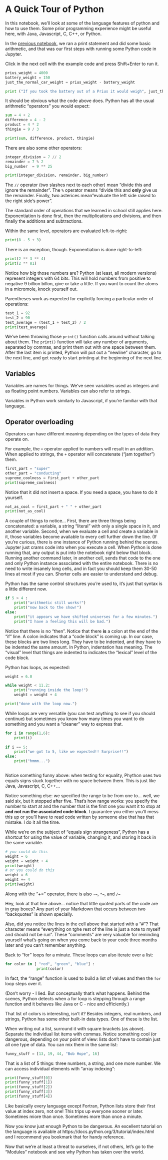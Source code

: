 # A Quick Tour of Python

In this notebook, we'll look at some of the language features of
python and how to use them.  Some prior programming experience might
be useful here, with Java, Javascript, C, C++, or Python.

In the [previous notebook](./1-introduction.ipynb), we ran a print
statement and did some basic arithmetic, and that was our first steps
with running some Python code in Jupyter.

Click in the next cell with the example code and press Shift+Enter to
run it.

```python
prius_weight = 4000
battery_weight = 150
just_the_normal_car_weight = prius_weight - battery_weight

print ("If you took the battery out of a Prius it would weigh", just_the_normal_car_weight, "pounds.")
```

It should be obvious what the code above does.  Python has all the
usual arithmetic "operators" you would expect:

```python
sum = 4 + 2
difference = 4 - 2
product = 4 * 2
thingie = 9 / 3

print(sum, difference, product, thingie)
```

There are also some other operators:

```python
integer_division = 7 // 2
remainder = 7 % 2
big_number  = 9 ** 25

print(integer_division, remainder, big_number)
```

The `//` operator (two slashes next to each other) mean "divide this
and ignore the remainder". The `%` operator means "divide this and
**only** give us the remainder.  Finally, two asterices mean "evaluate
the left side raised to the right side's power".

The standard order of operations that we learned in school still
applies here. Exponentiation is done first, then the multiplications
and divisions, and then finally the additions and subtractions.

Within the same level, operators are evaluated left-to-right:

```python
print(8 - 5 + 3)
```

There is an exception, though. Exponentiation is done right-to-left:

```python
print(2 ** 3 ** 4)
print(2 ** 81)
```

Notice how big those numbers are?  Python (at least, all modern
versions) represent integers with 64 bits. This will hold numbers from
positive to negative 9 billion billon, give or take a little. If you
want to count the atoms in a micromole, knock yourself out.

Parentheses work as expected for explicitly forcing a particular order
of operations:

```python
test_1 = 92
test_2 = 90
test_average = (test_1 + test_2) / 2
print(test_average)
```

We've been throwing those `print()` function calls around without
talking about them. The `print()` function will take any number of
arguments, separated by commas, and print them out with one space
between them. After the last item is printed, Python will put out a
"newline" character, go to the next line, and get ready to start
printing at the beginning of the next line.

## Variables

Variables are names for things. We've seen variables used as integers
and as floating point numbers.  Variables can also refer to strings.

Variables in Python work similarly to Javascript, if you're familiar
with that language.


## Operator overloading

Operators can have different meaning depending on the types of data
they operate on.

For example, the `+` operator applied to numbers will result in an
addition.  When applied to strings, the `+` operator will concatenate
("jam together") them.

```python
first_part = "super"
other_part = "conducting"
supreme_coolness = first_part + other_part
print(supreme_coolness)
```

Notice that it did not insert a space. If you need a space, you have
to do it yourself.

```python
not_as_cool = first_part + " " + other_part
print(not_as_cool)
```

A couple of things to notice... First, there are three things being
concatenated: a variable, a string "literal" with only a single space
in it, and another variable. Second, when we evaluate a cell and
create a variable in it, those variables become available to every
cell further down the line. (If you're curious, there is one instance
of Python running behind the scenes. Jupyter just crams code into when
you execute a cell. When Python is done running that, any output is
put into the notebook right below that block. Running another command
later, in another cell, sends that code to the one and only Python
instance associated with the entire notebook. There is no need to
write insanely long cells, and in fact you should keep them 30-50
lines at most if you can. Shorter cells are easier to understand and
debug.
    
Python has the same control structures you're used to, it's just that
syntax is a little different now.

```python
if 5 > 4 :
    print("arithmetic still works!")
    print("now back to the show!")
else:
    print("it appears we have shifted universes for a few minutes.")
    print("I have a feeling this will be bad.")
```

Notice that there is no "then". Notice that there **is** a colon at
the end of the "if" line. A colon indicates that a "code block" is
coming up. In our case, these blocks are two lines long. They have to
be indented, and they have to be indented the same amount. In Python,
indentation has meaning. The "visual" level that things are indented
to indicates the "lexical" level of the code block.

Python has loops, as expected:

```python
weight = 6.0

while weight < 11.2:
    print("running inside the loop!")
    weight = weight + 4

print("done with the loop now.")
```

While loops are very versatile (you can test anything to see if you
should continue) but sometimes you know how many times you want to do
something and you want a "cleaner" way to express that.

```python
for i in range(1,6):
    print(i)
    
if i == 5:
    print("we got to 5, like we expected!! Surprise!!")
else:
    print("hmmm...")
    
```

Notice something funny above: when testing for equality, Phython uses
two equals signs stuck together with no space between them. This is
just like Java, Javascript, C, C++...

Notice something else: we specified the range to be from one
to... well, we said six, but it stopped after five. That's how range
works: you specify the number to start at and the number that is the
first one you want it to stop at **and not run the associated code
block**. I guarantee you either you'll mess this up or you'll have to
read code written by someone else that has that mistake. I do it all
the time.

While we're on the subject of "equals sign strangeness", Python has a
shortcut for using the value of variable, changing it, and storing it
back in the same variable.

```python
# you could do this
weight = 6
weight = weight + 4
print(weight)
# or you could do this
weight = 6
weight += 4
print(weight)
```

Along with the "+=" operator, there is also ``-=``, ``*=``, and ``/=``

Hey, look at that line above... notice that little quoted parts of the
code are in gray boxes?  Any part of your Markdown that occurs between
two "backquotes" is shown specially.

Also, did you notice the lines in the cell above that started with a
"#"?  That character means "everything on tghe rest of the line is
just a note to myself and should not be run". These "comments" are
very valuable for reminding yourself what's going on when you come
back to your code three months later and you can't remember anything.

Back to "for" loops for a minute. These loops can also iterate over a
list:

```python
for color in [ "red", "green", "blue"] :
              print(color)
```

In fact, the "range" function is used to build a list of values and
then the ``for`` loop steps over it.

(Don't worry - I lied. But conceptually that's what happens. Behind
the scenes, Python detects when a for loop is stepping through a range
function and it behaves like Java or C - nice and efficiently.)

That list of colors is interesting, isn't it? Besides integers, real
numbers, and strings, Python has some other built-in data types. One
of these is the list.

When writing out a list, surround it with square brackets (as
above). Separate the individual list items with commas. Notice
something cool (or dangerous, depending on your point of view: lists
don't have to contain just all one type of data. You can mix them in
the same list:

```python
funny_stuff = [13, 19, 44, "Bob Hope", 16]
```

That is a list of 5 things: three numbers, a string, and one more
number.  We can access individual elements with "array indexing":

```python
print(funny_stuff[0])
print(funny_stuff[1])
print(funny_stuff[2])
print(funny_stuff[3])
print(funny_stuff[4])
```

Like basically every language except Fortran, Python lists store their
first value at index zero, not one! This trips up everyone sooner or
later. Sometimes miore than once. Sometimes more than once a minute.

Now you know just enough Python to be dangerous. An excellent tutorial
on the language is available at
https://docs.python.org/3/tutorial/index.html and I recommend you
bookmark that for handy reference.

Now that we're at least a threat to ourselves, if not others, let's go
to the "Modules" notebook and see why Python has taken over the world.

